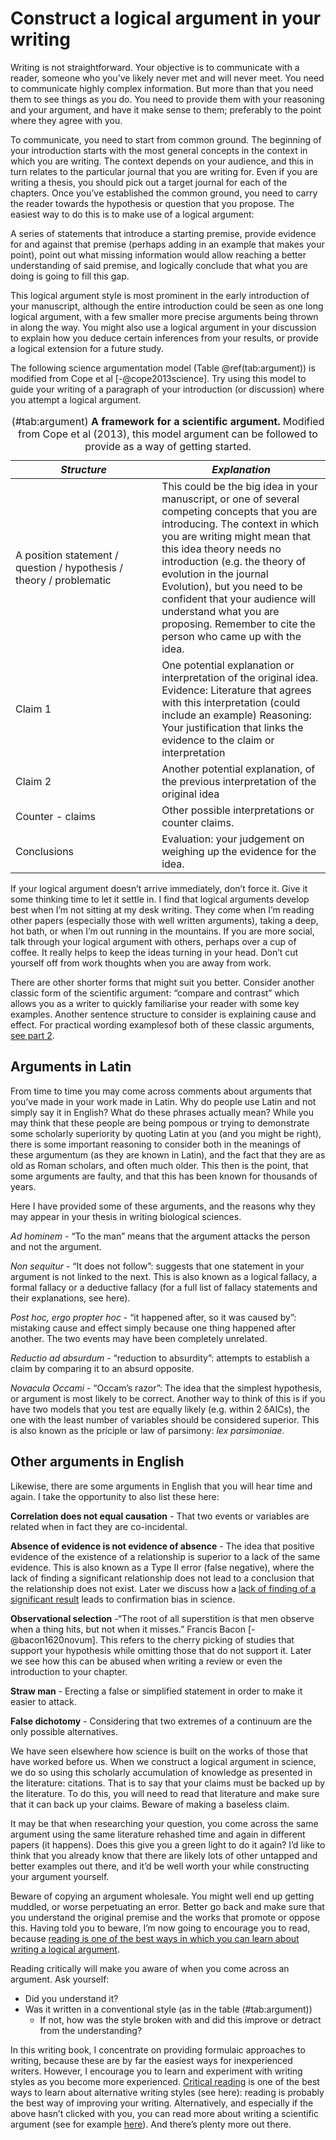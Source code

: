 # Construct a logical argument in your writing {#argument}

Writing is not straightforward. Your objective is to communicate with a reader, someone who you’ve likely never met and will never meet. You need to communicate highly complex information. But more than that you need them to see things as you do. You need to provide them with your reasoning and your argument, and have it make sense to them; preferably to the point where they agree with you. 

To communicate, you need to start from common ground. The beginning of your introduction starts with the most general concepts in the context in which you are writing. The context depends on your audience, and this in turn relates to the particular journal that you are writing for. Even if you are writing a thesis, you should pick out a target journal for each of the chapters. Once you’ve established the common ground, you need to carry the reader towards the hypothesis or question that you propose. The easiest way to do this is to make use of a logical argument: 

A series of statements that introduce a starting premise, provide evidence for and against that premise (perhaps adding in an example that makes your point), point out what missing information would allow reaching a better understanding of said premise, and logically conclude that what you are doing is going to fill this gap. 

This logical argument style is most prominent in the early introduction of your manuscript, although the entire introduction could be seen as one long logical argument, with a few smaller more precise arguments being thrown in along the way. You might also use a logical argument in your discussion to explain how you deduce certain inferences from your results, or provide a logical extension for a future study. 

The following science argumentation model (Table \@ref(tab:argument)) is modified from Cope et al [-@cope2013science]. Try using this model to guide your writing of a paragraph of your introduction (or discussion) where you attempt a logical argument.

Table: (\#tab:argument) **A framework for a scientific argument.** Modified from Cope et al (2013), this model argument can be followed to provide as a way of getting started.

| *Structure*  | *Explanation*  |
| ------------ | -------------- |
| A position statement / question / hypothesis / theory / problematic | This could be the big idea in your manuscript, or one of several competing concepts that you are introducing. The context in which you are writing might mean that this idea theory needs no introduction (e.g. the theory of evolution in the journal Evolution), but you need to be confident that your audience will understand what you are proposing. Remember to cite the person who came up with the idea. |
| Claim 1 | One potential explanation or interpretation of the original idea. Evidence: Literature that agrees with this interpretation (could include an example) Reasoning: Your justification that links the evidence to the claim or interpretation |
| Claim 2 | Another potential explanation, of the previous interpretation of the original idea | *Evidence*: Literature that agrees with this interpretation (could include an example) *Reasoning*: Your justification that links the evidence to the claim or interpretation |
| Counter - claims | Other possible interpretations or counter claims. |
| Conclusions | Evaluation: your judgement on weighing up the evidence for the idea. |

If your logical argument doesn’t arrive immediately, don’t force it. Give it some thinking time to let it settle in. I find that logical arguments develop best when I’m not sitting at my desk writing. They come when I’m reading other papers (especially those with well written arguments), taking a deep, hot bath, or when I’m out running in the mountains. If you are more social, talk through your logical argument with others, perhaps over a cup of coffee. It really helps to keep the ideas turning in your head. Don’t cut yourself off from work thoughts when you are away from work. 

There are other shorter forms that might suit you better. Consider another classic form of the scientific argument: “compare and contrast” which allows you as a writer to quickly familiarise your reader with some key examples. Another sentence structure to consider is explaining cause and effect. For practical wording examplesof both of these classic arguments, [see part 2](phrasebank.html).

## Arguments in Latin
From time to time you may come across comments about arguments that you’ve made in your work made in Latin. Why do people use Latin and not simply say it in English? What do these phrases actually mean? While you may think that these people are being pompous or trying to demonstrate some scholarly superiority by quoting Latin at you (and you might be right), there is some important reasoning to consider both in the meanings of these argumentum (as they are known in Latin), and the fact that they are as old as Roman scholars, and often much older. This then is the point, that some arguments are faulty, and that this has been known for thousands of years. 

Here I have provided some of these arguments, and the reasons why they may appear in your thesis in writing biological sciences. 

_Ad hominem_ - “To the man” means that the argument attacks the person and not the argument.

_Non sequitur_ - “It does not follow”: suggests that one statement in your argument is not linked to the next. This is also known as a logical fallacy, a formal fallacy or a deductive fallacy (for a full list of fallacy statements and their explanations, see here). 

_Post hoc, ergo propter hoc_ - “it happened after, so it was caused by”: mistaking cause and effect simply because one thing happened after another. The two events may have been completely unrelated.

_Reductio ad absurdum_ - “reduction to absurdity”: attempts to establish a claim by comparing it to an absurd opposite. 

_Novacula Occami_ - "Occam’s razor": The idea that the simplest hypothesis, or argument is most likely to be correct. Another way to think of this is if you have two models that you test are equally likely (e.g. within 2 δAICs), the one with the least number of variables should be considered superior. This is also known as the priciple or law of parsimony: _lex parsimoniae_.

## Other arguments in English

Likewise, there are some arguments in English that you will hear time and again. I take the opportunity to also list these here:

**Correlation does not equal causation** - That two events or variables are related when in fact they are co-incidental. 

**Absence of evidence is not evidence of absence** - The idea that positive evidence of the existence of a relationship is superior to a lack of the same evidence. This is also known as a Type II error (false negative), where the lack of finding a significant relationship does not lead to a conclusion that the relationship does not exist. Later we discuss how a [lack of finding of a significant result](transparency.html) leads to confirmation bias in science.

**Observational selection** -"The root of all superstition is that men observe when a thing hits, but not when it misses." Francis Bacon [-@bacon1620novum]. This refers to the cherry picking of studies that support your hypothesis while omitting those that do not support it. Later we see how this can be abused when writing a review or even the introduction to your chapter.

**Straw man** - Erecting a false or simplified statement in order to make it easier to attack.

**False dichotomy** - Considering that two extremes of a continuum are the only possible alternatives.

We have seen elsewhere how science is built on the works of those that have worked before us. When we construct a logical argument in science, we do so using this scholarly accumulation of knowledge as presented in the literature: citations. That is to say that your claims must be backed up by the literature. To do this, you will need to read that literature and make sure that it can back up your claims. Beware of making a baseless claim.

It may be that when researching your question, you come across the same argument using the same literature rehashed time and again in different papers (it happens). Does this give you a green light to do it again? I’d like to think that you already know that there are likely lots of other untapped and better examples out there, and it’d be well worth your while constructing your argument yourself. 

Beware of copying an argument wholesale. You might well end up getting muddled, or worse perpetuating an error. Better go back and make sure that you understand the original premise and the works that promote or oppose this. Having told you to beware, I’m now going to encourage you to read, because [reading is one of the best ways in which you can learn about writing a logical argument](criticalreading.html). 

Reading critically will make you aware of when you come across an argument. Ask yourself:

* Did you understand it?
* Was it written in a conventional style (as in the table (\#tab:argument))
   + If not, how was the style broken with and did this improve or detract from the understanding? 

In this writing book, I concentrate on providing formulaic approaches to writing, because these are by far the easiest ways for inexperienced writers. However, I encourage you to learn and experiment with writing styles as you become more experienced. [Critical reading](criticalreading.html) is one of the best ways to learn about alternative writing styles (see here): reading is probably the best way of improving your writing. Alternatively, and especially if the above hasn’t clicked with you, you can read more about writing a scientific argument (see for example [here](https://msu.edu/course/iah/231b/gifford/sciaargs.htm)). And there’s plenty more out there. 
